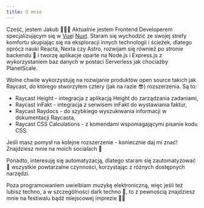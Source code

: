 ```yaml
---
title: O mnie
---
```


Cześć, jestem Jakub 🧑🏼‍💻 Aktualnie jestem Frontend Developerem specjalizującym się w [Vue](https://vuejs.org/)i [Nuxt](https://nuxtjs.org/). Staram się wychodzić ze swojej strefy komfortu skupiając się na eksploracji innych technologii i ścieżek, dlatego oprócz nauki Reacta, Nexta czy Astro, rozwijam się również po stronie backendu 👀 i tworzę aplikacje oparte na Node.js i Express.js z wykorzystaniem baz danych w postaci Serverless jak chociażby PlanetScale.

Wolne chwile wykorzystuję na rozwijanie produktów open source takich jak Raycast, do którego stworzyłem cztery (jak na razie 😎) rozszerzenia. Są to:

- Raycast Height - integracja z aplikacją Height do zarządzania zadaniami,
- Raycast inFakt - integracja z serwisem inFakt do wystawiania faktur,
- Raycast Raydocs - do szybkiego wyszukiwania informacji w dokumentacji Raycasta,
- Raycast CSS Calculations - z komendami wspomagającymi pisanie kodu CSS.

Jeśli masz pomysł na kolejne rozszerzenie - koniecznie daj mi znać! Znajdziesz mnie na moich socialach 💬

Ponadto, interesuję się automatyzacją, dlatego staram się zautomatyzować 🤖 wszystkie powtarzalne czynności, korzystając z różnych dostępnych narzędzi.

Poza programowaniem uwielbiam muzykę elektroniczną, więc jeśli też lubisz techno, a w szczególności dark techno 🖤, to z pewnością znajdziesz mnie na festiwalu bądź miejscowej imprezie 🕺🏼
